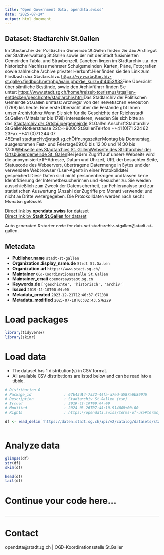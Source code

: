 ```yaml
---
title: "Open Government Data, opendata.swiss"
date: "2025-07-20"
output: html_document
---
```


## Dataset: Stadtarchiv St.Gallen

Im Stadtarchiv der Politischen Gemeinde St.Gallen finden Sie das Archivgut der Stadtverwaltung St.Gallen sowie der mit der Stadt fusionierten Gemeinden Tablat und Straubenzell. Daneben liegen im Stadtarchiv u.a. der historische Nachlass mehrerer Schulgemeinden, Karten, Pläne, Fotografien sowie zahlreiche Archive privater Herkunft.Hier finden sie den Link zum Findbuch des Stadtarchivs: [https://www.stadtarchiv-st.gallen.findbuch.net/php/main.php?be_kurz=414453#33](https://www.stadtarchiv-st.gallen.findbuch.net/php/main.php?be_kurz=414453#33)[](https://www.stadtarchiv-st.gallen.findbuch.net/php/main.php?be_kurz=414453#33)Eine Übersicht über sämtliche Bestände, sowie den Archivführer finden Sie unter: [https://www.stadt.sg.ch/home/freizeit-tourismus/stgallen-entdecken/geschichte/stadtarchiv.html](https://www.stadt.sg.ch/home/freizeit-tourismus/stgallen-entdecken/geschichte/stadtarchiv.html)[](https://www.stadt.sg.ch/home/freizeit-tourismus/stgallen-entdecken/geschichte/stadtarchiv.html)Das Stadtarchiv der Politischen Gemeinde St.Gallen umfasst Archivgut von der Helvetischen Revolution (1798) bis heute. Eine erste Übersicht über die Bestände gibt Ihnen unser [Archivführer](https://www.stadtarchiv-st.gallen.findbuch.net/home/Archivfuehrer%20-%20Auszug.pdf).Wenn Sie sich für die Geschichte der Reichsstadt St.Gallen (Mittelalter bis 1798) interessieren, wenden Sie sich bitte an das [Stadtarchiv der Ortsbürgergemeinde](http://www.stadtarchiv.ch/) St.Gallen.AnschriftStadtarchiv St.GallenNotkerstrasse 22CH-9000 St.GallenTelefon ++41 (0)71 224 62 23Fax ++41 (0)71 244 07 45Email [stadtarchiv@stadt.sg.ch](mailto:stadtarchiv@stadt.sg.ch)ÖffnungszeitenMontag bis Donnerstag, ausgenommen Fest- und Feiertage09:00 bis 12:00 und 14:00 bis 17:00[Webseite des Stadtarchivs St. Gallen](http://www.stadt.sg.ch/home/freizeit-tourismus/stgallen-entdecken/geschichte/stadtarchiv.html)[Webseite des Stadtarchivs der Ortsbürgergemeinde St. Gallen](http://www.stadtarchiv.ch/)Bei jedem Zugriff auf unsere Webseite wird die anonymisierte IP-Adresse, Datum und Uhrzeit, URL der besuchten Seite, Statuscode des Webservers, übertragene Datenmenge in Bytes und der verwendete Webbrowser (User-Agent) in einer Protokolldatei gespeichert.Diese Daten sind nicht personenbezogen und lassen keine Identifizierung der Internetbesucherinnen und -besucher zu. Sie werden ausschließlich zum Zweck der Datensicherheit, zur Fehleranalyse und zur statistischen Auswertung (Anzahl der Zugriffe pro Monat) verwendet und nicht an Dritte weitergegeben. Die Protokolldaten werden nach sechs Monaten gelöscht.

[Direct link by **opendata.swiss** for dataset](https://opendata.swiss/de/dataset/stadtarchiv-st-gallen)<br>
[Direct link by **Stadt St.Gallen** for dataset](https://daten.stadt.sg.ch/explore/dataset/stadtarchiv-stgallen/)

Auto generated R starter code for data set stadtarchiv-stgallen@stadt-st-gallen.

## Metadata

- **Publisher.name** `stadt-st-gallen`
- **Organization.display_name.de** `Stadt St.Gallen`
- **Organization.url** `https://www.stadt.sg.ch/`
- **Maintainer** `OGD-Koordinationsstelle St.Gallen`
- **Maintainer_email** `opendata@stadt.sg.ch`
- **Keywords.de** `['geschichte', 'historisch', 'archiv']`
- **Issued** `2019-12-10T00:00:00`
- **Metadata_created** `2023-12-21T12:46:37.071088`
- **Metadata_modified** `2025-07-18T05:02:43.576229`


# Load packages

```r

library(tidyverse)
library(skimr)

```

# Load data

-   The dataset has 1 distribution(s) in CSV format.
-   All available CSV distributions are listed below and can be read into a tibble.

```r

# Distribution 0
# Package_id               : 67b45d14-7532-40fa-a7ed-5587a6b899d6
# Description              : Stadtarchiv St.Gallen (csv)
# Issued                   : 2019-12-10T00:00:00
# Modified                 : 2024-08-26T07:40:10.914000+00:00
# Rights                   : https://opendata.swiss/terms-of-use#terms_by

df <- read_delim('https://daten.stadt.sg.ch/api/v2/catalog/datasets/stadtarchiv-stgallen/exports/csv?use_labels=true')



```

# Analyze data

```r

glimpse(df)
str(df)
skim(df)

head(df)
tail(df)

```

# Continue your code here...

```r

```

------------------------------------------------------------------------

# Contact

opendata@stadt.sg.ch | OGD-Koordinationsstelle St.Gallen
